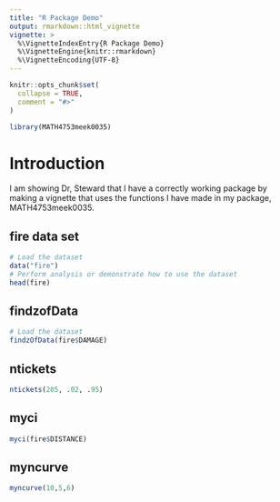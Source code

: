 ```yaml
---
title: "R Package Demo"
output: rmarkdown::html_vignette
vignette: >
  %\VignetteIndexEntry{R Package Demo}
  %\VignetteEngine{knitr::rmarkdown}
  %\VignetteEncoding{UTF-8}
---
```


```r
knitr::opts_chunk$set(
  collapse = TRUE,
  comment = "#>"
)
```

```r
library(MATH4753meek0035)
```

# Introduction

I am showing Dr, Steward that I have a correctly working package by making a vignette that uses the functions I have made in my package, MATH4753meek0035.

## fire data set
```r
# Load the dataset
data("fire")
# Perform analysis or demonstrate how to use the dataset
head(fire)

```

## findzofData


```r
# Load the dataset
findzOfData(fire$DAMAGE)
```

## ntickets

```r
ntickets(205, .02, .95)
```

## myci

```r
myci(fire$DISTANCE)
```
## myncurve

```r
myncurve(10,5,6)
```




